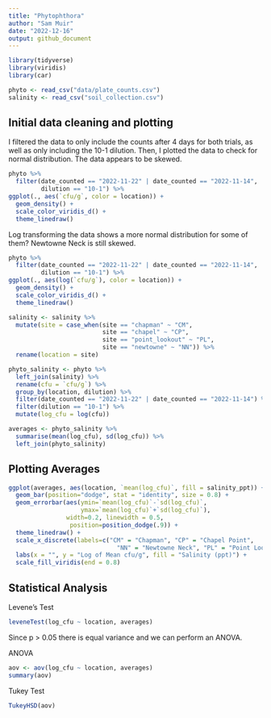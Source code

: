 ```yaml
---
title: "Phytophthora"
author: "Sam Muir"
date: "2022-12-16"
output: github_document
---
```


```r
library(tidyverse)
library(viridis)
library(car)
```
 
```r
phyto <- read_csv("data/plate_counts.csv")
salinity <- read_csv("soil_collection.csv")
```

## Initial data cleaning and plotting
I filtered the data to only include the counts after 4 days for both trials, as well as only including the 10-1 dilution. Then, I plotted the data to check for normal distribution. The data appears to be skewed.
```r
phyto %>%
  filter(date_counted == "2022-11-22" | date_counted == "2022-11-14",
         dilution == "10-1") %>%
ggplot(., aes(`cfu/g`, color = location)) +
  geom_density() +
  scale_color_viridis_d() +
  theme_linedraw()
```
 
Log transforming the data shows a more normal distribution for some of them? Newtowne Neck is still skewed. 

```r
phyto %>%
  filter(date_counted == "2022-11-22" | date_counted == "2022-11-14",
         dilution == "10-1") %>%
ggplot(., aes(log(`cfu/g`), color = location)) +
  geom_density() +
  scale_color_viridis_d() +
  theme_linedraw()
```

```r
salinity <- salinity %>%
  mutate(site = case_when(site == "chapman" ~ "CM",
                          site == "chapel" ~ "CP",
                          site == "point_lookout" ~ "PL",
                          site == "newtowne" ~ "NN")) %>%
  rename(location = site)
```

```r
phyto_salinity <- phyto %>%
  left_join(salinity) %>%
  rename(cfu = `cfu/g`) %>%
  group_by(location, dilution) %>%
  filter(date_counted == "2022-11-22" | date_counted == "2022-11-14") %>%
  filter(dilution == "10-1") %>%
  mutate(log_cfu = log(cfu))
```


```r
averages <- phyto_salinity %>%
  summarise(mean(log_cfu), sd(log_cfu)) %>%
  left_join(phyto_salinity)
```

## Plotting Averages
```r
ggplot(averages, aes(location, `mean(log_cfu)`, fill = salinity_ppt)) +
  geom_bar(position="dodge", stat = "identity", size = 0.8) +
  geom_errorbar(aes(ymin=`mean(log_cfu)`-`sd(log_cfu)`, 
                    ymax=`mean(log_cfu)`+`sd(log_cfu)`), 
                width=0.2, linewidth = 0.5,
                 position=position_dodge(.9)) +
  theme_linedraw() +
  scale_x_discrete(labels=c("CM" = "Chapman", "CP" = "Chapel Point",
                              "NN" = "Newtowne Neck", "PL" = "Point Lookout")) +
  labs(x = "", y = "Log of Mean cfu/g", fill = "Salinity (ppt)") +
  scale_fill_viridis(end = 0.8)
```

## Statistical Analysis
Levene's Test
```r
leveneTest(log_cfu ~ location, averages)
```
Since p > 0.05 there is equal variance and we can perform an ANOVA.

ANOVA
```r
aov <- aov(log_cfu ~ location, averages)
summary(aov)
```

Tukey Test
```r
TukeyHSD(aov)
```

